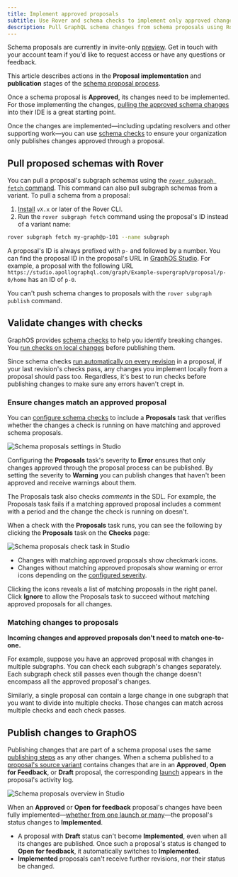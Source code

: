 ```yaml
---
title: Implement approved proposals
subtitle: Use Rover and schema checks to implement only approved changes
description: Pull GraphQL schema changes from schema proposals using Rover, validate them with schema checks, and publish them to GraphOS.
---
```


<EnterpriseFeature />

<PreviewFeature>

Schema proposals are currently in invite-only [preview](/resources/product-launch-stages/#preview). Get in touch with your account team if you'd like to request access or have any questions or feedback.

</PreviewFeature>

This article describes actions in the **Proposal implementation** and **publication** stages of the [schema proposal process](./schema-proposals#proposal-process).

<SchemaProposalImplementationMermaid />

<SchemaProposalPublicationMermaid />

Once a schema proposal is **Approved**, its changes need to be implemented.
For those implementing the changes, [pulling the approved schema changes](#pull-subgraphs-schemas-with-rover) into their IDE is a great starting point.

Once the changes are implemented—including updating resolvers and other supporting work—you can use [schema checks](#validate-changes-with-checks) to ensure your organization only publishes changes approved through a proposal.

<MinVersion version="X.x">

## Pull proposed schemas with Rover

</MinVersion>

You can pull a proposal's subgraph schemas using the [`rover subgraph fetch` command](/rover/commands/subgraphs/#subgraph-fetch). This command can also pull subgraph schemas from a variant. To pull a schema from a proposal:

1. [Install](/rover/getting-started) `vX.x` or later of the Rover CLI.
2. Run the `rover subgraph fetch` command using the proposal's ID instead of a variant name:

  ```bash showLineNumbers=false
  rover subgraph fetch my-graph@p-101 --name subgraph
  ```

  A proposal's ID is always prefixed with `p-` and followed by a number. You can find the proposal ID in the proposal's URL in [GraphOS Studio](https://studio.apollographql.com?referrer=docs-content). For example, a proposal with the following URL `https://studio.apollographql.com/graph/Example-supergraph/proposal/p-0/home` has an ID of `p-0`.

<Note>

You can't push schema changes to proposals with the `rover subgraph publish` command.

</Note>

## Validate changes with checks

GraphOS provides [schema checks](./schema-checks) to help you identify breaking changes. You [run checks on local changes](./schema-checks#the-checks-lifecycle) before publishing them.

Since schema checks [run automatically on every revision](./propose-changes#schema-checks) in a proposal, if your last revision's checks pass, any changes you implement locally from a proposal should pass too.
Regardless, it's best to run checks before publishing changes to make sure any errors haven't crept in.

### Ensure changes match an approved proposal

You can [configure schema checks](./configure-proposals/#configure-schema-checks) to include a **Proposals** task that verifies whether the changes a check is running on have matching and approved schema proposals.

<img
  src="../img/schema-proposals/proposal-check-settings.jpg"
  className="screenshot"
  alt="Schema proposals settings in Studio"
/>

Configuring the **Proposals** task's severity to **Error** ensures that only changes approved through the proposal process can be published. By setting the severity to **Warning** you can publish changes that haven't been approved and receive warnings about them.

<Note>

The Proposals task also checks _comments_ in the SDL. For example, the Proposals task fails if a matching approved proposal includes a comment with a period and the change the check is running on doesn't.

</Note>

When a check with the **Proposals** task runs, you can see the following by clicking the **Proposals** task on the **Checks** page:

<img
  src="../img/schema-proposals/proposal-check-diff.jpg"
  className="screenshot"
  alt="Schema proposals check task in Studio"
/>

- Changes with matching approved proposals show checkmark icons.
- Changes without matching approved proposals show warning or error icons depending on the [configured severity](./configure-proposals#configure-schema-checks).

Clicking the icons reveals a list of matching proposals in the right panel.
Click **Ignore** to allow the Proposals task to succeed without matching approved proposals for all changes.

### Matching changes to proposals

**Incoming changes and approved proposals don't need to match one-to-one.**

For example, suppose you have an approved proposal with changes in multiple subgraphs. You can check each subgraph's changes separately. Each subgraph check still passes even though the change doesn't encompass all the approved proposal's changes.

Similarly, a single proposal can contain a large change in one subgraph that you want to divide into multiple checks. Those changes can match across multiple checks and each check passes.

## Publish changes to GraphOS

Publishing changes that are part of a schema proposal uses the same [publishing steps](./publishing-schemas) as any other changes.
When a schema published to a [proposal's source variant](./propose-changes/#start-a-proposal) contains changes that are in an **Approved**, **Open for Feedback**, or **Draft** proposal, the corresponding [launch](./launches) appears in the proposal's activity log.

<img
  src="../img/schema-proposals/proposal-implementation-status.jpg"
  className="screenshot"
  alt="Schema proposals overview in Studio"
/>

When an **Approved** or **Open for feedback** proposal's changes have been fully implemented—[whether from one launch or many](#matching-changes-to-proposals)—the proposal's status changes to **Implemented**.

<Note>

- A proposal with **Draft** status can't become **Implemented**, even when all its changes are published. Once such a proposal's status is changed to **Open for feedback**, it automatically switches to **Implemented**.
- **Implemented** proposals can't receive further revisions, nor their status be changed.

</Note>
